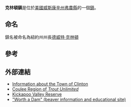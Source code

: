 {{Infobox settlement
|official_name            = 克林頓鎮 (弗農縣 威斯康辛州)
|settlement_type          = [[鎮|鎮]]
|nickname                 =
|motto                    =

<!-- Images -->
|image_skyline            =
|imagesize                =
|image_caption            =
|image_flag               =
|image_seal               =

<!-- Maps -->
|image_map                = WIMap-doton-Clinton_c.png
|mapsize                  = 250px
|map_caption              = 克林頓鎮 (弗農縣 威斯康辛州)位置
|image_map1               =
|mapsize1                 =
|map_caption1             =

<!-- Location -->
|coordinates_display      = inline,title
|coordinates_region       = US-WI
|subdivision_type         = [[國家|國家]]
|subdivision_type1        = [[州|州]]
|subdivision_type2        = [[縣|縣]]
|subdivision_name         = [[美國|美國]]
|subdivision_name1        = [[威斯康辛州|威斯康辛州]]
|subdivision_name2        = [[弗農縣_(威斯康辛州)|弗農縣]]

<!-- Government -->
|government_footnotes     =
|government_type          =
|leader_title             =
|leader_name              =
|leader_title1            =
|leader_name1             =
|established_title        =
|established_date         =

<!-- Area -->
|unit_pref  =  Imperial
|area_footnotes           =
|area_magnitude           =
|area_total_km2           = 93.0
|area_land_km2            = 92.9
|area_water_km2           = 0.0
|area_total_sq_mi         = 35.9
|area_land_sq_mi          = 35.9
|area_water_sq_mi         = 0.0

<!-- Population -->
|population_as_of         = 2000
|population_footnotes     =
|population_total         = 1354
|population_density_km2   = 14.6
|population_density_sq_mi = 37.7

<!-- General information -->
|timezone                 = [[北美中部時區|北美中部時區]]
|utc_offset               = -6
|timezone_DST             = CDT
|utc_offset_DST           = -5
|elevation_footnotes      = <ref name="GR3">{{cite web|url=http://geonames.usgs.gov|accessdate=2008-01-31|title=US Board on Geographic Names|publisher=[[United_States_Geological_Survey|United States Geological Survey]]|date=2007-10-25|archive-date=2018-03-03|archive-url=https://web.archive.org/web/20180303214913/https://geonames.usgs.gov/|dead-url=no}}</ref>
|elevation_m              = 384
|elevation_ft             = 1260
|latd = 43 |latm = 39 |lats = 58 |latNS = N
|longd = 90 |longm = 44 |longs = 40 |longEW = W

<!-- Area/postal codes & others -->
|postal_code_type         =
|postal_code              =
|area_code                = 608 
|blank_name               = [[聯邦資料處理標準|聯邦資料處理標準]]
|blank_info               = 55-15675<ref name="GR2">{{cite web|url=http://factfinder2.census.gov|publisher=[[United_States_Census_Bureau|United States Census Bureau]]|accessdate=2008-01-31|title=American FactFinder|archive-date=2013-09-11|archive-url=https://web.archive.org/web/20130911234518/http://factfinder2.census.gov/|dead-url=no}}</ref>
|blank1_name              = [[地名信息系統|地名信息系統]] feature ID
|blank1_info              = 1582985<ref name="GR3" />
|website                  =
|footnotes                =
}}

'''克林頓鎮'''是位於[[美國|美國]][[威斯康辛州|威斯康辛州]][[弗農縣_(威斯康辛州)|弗農縣]]的一個[[鎮|鎮]]。

== 命名 ==
鎮名被命名為紐約州州長[[德威特·克林頓|德威特·克林頓]]

== 參考 ==
{{reflist}}

==外部連結==
* [https://web.archive.org/web/20100527131625/http://www.co.vernon.wi.gov/municipalities/TownClinton.htm Information about the Town of Clinton]
* [http://www.couleeregiontu.org/ Coulee Region of ''Trout Unlimited''] {{Wayback|url=http://www.couleeregiontu.org/ |date=20201022035458 }}
* [http://kvr.state.wi.us/ Kickapoo Valley Reserve] {{Wayback|url=http://kvr.state.wi.us/ |date=20150510090223 }}
* [http://www.martinezbeavers.org "Worth a Dam" (beaver information and educational site)]{{Wayback|url=http://www.martinezbeavers.org/ |date=20180824172457 }}